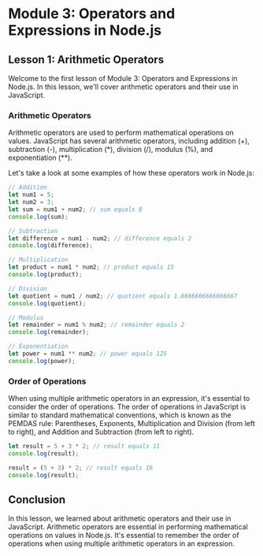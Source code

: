 # Module 3: Operators and Expressions in Node.js

## Lesson 1: Arithmetic Operators

Welcome to the first lesson of Module 3: Operators and Expressions in Node.js. In this lesson, we'll cover arithmetic operators and their use in JavaScript.

### Arithmetic Operators

Arithmetic operators are used to perform mathematical operations on values. JavaScript has several arithmetic operators, including addition (+), subtraction (-), multiplication (\*), division (/), modulus (%), and exponentiation (\*\*).

Let's take a look at some examples of how these operators work in Node.js:

```javascript
// Addition
let num1 = 5;
let num2 = 3;
let sum = num1 + num2; // sum equals 8
console.log(sum);

// Subtraction
let difference = num1 - num2; // difference equals 2
console.log(difference);

// Multiplication
let product = num1 * num2; // product equals 15
console.log(product);

// Division
let quotient = num1 / num2; // quotient equals 1.6666666666666667
console.log(quotient);

// Modulus
let remainder = num1 % num2; // remainder equals 2
console.log(remainder);

// Exponentiation
let power = num1 ** num2; // power equals 125
console.log(power);
```

### Order of Operations

When using multiple arithmetic operators in an expression, it's essential to consider the order of operations. The order of operations in JavaScript is similar to standard mathematical conventions, which is known as the PEMDAS rule: Parentheses, Exponents, Multiplication and Division (from left to right), and Addition and Subtraction (from left to right).

```javascript
let result = 5 + 3 * 2; // result equals 11
console.log(result);

result = (5 + 3) * 2; // result equals 16
console.log(result);
```

## Conclusion

In this lesson, we learned about arithmetic operators and their use in JavaScript. Arithmetic operators are essential in performing mathematical operations on values in Node.js. It's essential to remember the order of operations when using multiple arithmetic operators in an expression.
